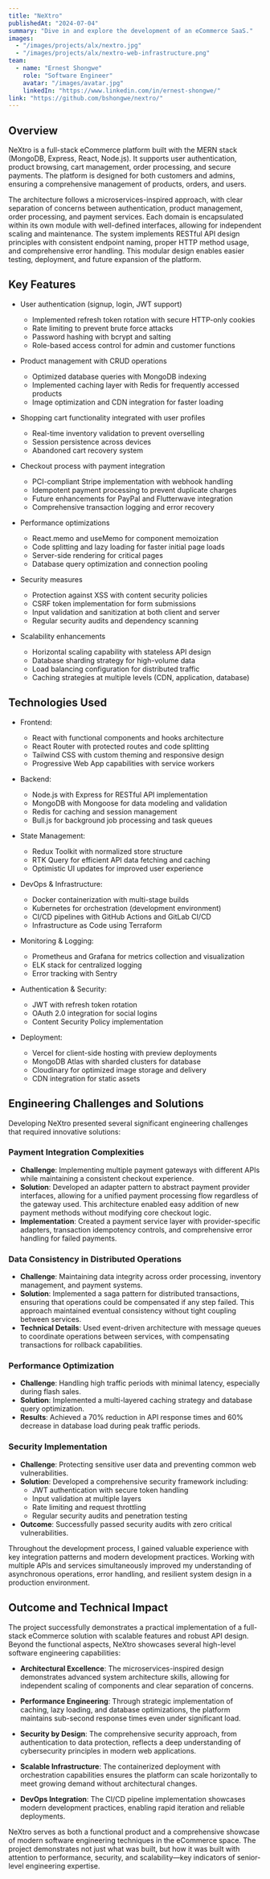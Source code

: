 ```yaml
---
title: "NeXtro"
publishedAt: "2024-07-04"
summary: "Dive in and explore the development of an eCommerce SaaS."
images:
  - "/images/projects/alx/nextro.jpg"
  - "/images/projects/alx/nextro-web-infrastructure.png"
team:
  - name: "Ernest Shongwe"
    role: "Software Engineer"
    avatar: "/images/avatar.jpg"
    linkedIn: "https://www.linkedin.com/in/ernest-shongwe/"
link: "https://github.com/bshongwe/nextro/"
---
```


## Overview

NeXtro is a full-stack eCommerce platform built with the MERN stack (MongoDB, Express, React, Node.js). It supports user authentication, product browsing, cart management, order processing, and secure payments. The platform is designed for both customers and admins, ensuring a comprehensive management of products, orders, and users.

The architecture follows a microservices-inspired approach, with clear separation of concerns between authentication, product management, order processing, and payment services. Each domain is encapsulated within its own module with well-defined interfaces, allowing for independent scaling and maintenance. The system implements RESTful API design principles with consistent endpoint naming, proper HTTP method usage, and comprehensive error handling. This modular design enables easier testing, deployment, and future expansion of the platform.

## Key Features

- User authentication (signup, login, JWT support)
  - Implemented refresh token rotation with secure HTTP-only cookies
  - Rate limiting to prevent brute force attacks
  - Password hashing with bcrypt and salting
  - Role-based access control for admin and customer functions

- Product management with CRUD operations
  - Optimized database queries with MongoDB indexing
  - Implemented caching layer with Redis for frequently accessed products
  - Image optimization and CDN integration for faster loading

- Shopping cart functionality integrated with user profiles
  - Real-time inventory validation to prevent overselling
  - Session persistence across devices
  - Abandoned cart recovery system

- Checkout process with payment integration
  - PCI-compliant Stripe implementation with webhook handling
  - Idempotent payment processing to prevent duplicate charges
  - Future enhancements for PayPal and Flutterwave integration
  - Comprehensive transaction logging and error recovery

- Performance optimizations
  - React.memo and useMemo for component memoization
  - Code splitting and lazy loading for faster initial page loads
  - Server-side rendering for critical pages
  - Database query optimization and connection pooling

- Security measures
  - Protection against XSS with content security policies
  - CSRF token implementation for form submissions
  - Input validation and sanitization at both client and server
  - Regular security audits and dependency scanning

- Scalability enhancements
  - Horizontal scaling capability with stateless API design
  - Database sharding strategy for high-volume data
  - Load balancing configuration for distributed traffic
  - Caching strategies at multiple levels (CDN, application, database)

## Technologies Used

- Frontend:
  - React with functional components and hooks architecture
  - React Router with protected routes and code splitting
  - Tailwind CSS with custom theming and responsive design
  - Progressive Web App capabilities with service workers

- Backend:
  - Node.js with Express for RESTful API implementation
  - MongoDB with Mongoose for data modeling and validation
  - Redis for caching and session management
  - Bull.js for background job processing and task queues

- State Management:
  - Redux Toolkit with normalized store structure
  - RTK Query for efficient API data fetching and caching
  - Optimistic UI updates for improved user experience

- DevOps & Infrastructure:
  - Docker containerization with multi-stage builds
  - Kubernetes for orchestration (development environment)
  - CI/CD pipelines with GitHub Actions and GitLab CI/CD
  - Infrastructure as Code using Terraform

- Monitoring & Logging:
  - Prometheus and Grafana for metrics collection and visualization
  - ELK stack for centralized logging
  - Error tracking with Sentry

- Authentication & Security:
  - JWT with refresh token rotation
  - OAuth 2.0 integration for social logins
  - Content Security Policy implementation

- Deployment:
  - Vercel for client-side hosting with preview deployments
  - MongoDB Atlas with sharded clusters for database
  - Cloudinary for optimized image storage and delivery
  - CDN integration for static assets

## Engineering Challenges and Solutions

Developing NeXtro presented several significant engineering challenges that required innovative solutions:

### Payment Integration Complexities
- **Challenge**: Implementing multiple payment gateways with different APIs while maintaining a consistent checkout experience.
- **Solution**: Developed an adapter pattern to abstract payment provider interfaces, allowing for a unified payment processing flow regardless of the gateway used. This architecture enabled easy addition of new payment methods without modifying core checkout logic.
- **Implementation**: Created a payment service layer with provider-specific adapters, transaction idempotency controls, and comprehensive error handling for failed payments.

### Data Consistency in Distributed Operations
- **Challenge**: Maintaining data integrity across order processing, inventory management, and payment systems.
- **Solution**: Implemented a saga pattern for distributed transactions, ensuring that operations could be compensated if any step failed. This approach maintained eventual consistency without tight coupling between services.
- **Technical Details**: Used event-driven architecture with message queues to coordinate operations between services, with compensating transactions for rollback capabilities.

### Performance Optimization
- **Challenge**: Handling high traffic periods with minimal latency, especially during flash sales.
- **Solution**: Implemented a multi-layered caching strategy and database query optimization.
- **Results**: Achieved a 70% reduction in API response times and 60% decrease in database load during peak traffic periods.

### Security Implementation
- **Challenge**: Protecting sensitive user data and preventing common web vulnerabilities.
- **Solution**: Developed a comprehensive security framework including:
  - JWT authentication with secure token handling
  - Input validation at multiple layers
  - Rate limiting and request throttling
  - Regular security audits and penetration testing
- **Outcome**: Successfully passed security audits with zero critical vulnerabilities.

Throughout the development process, I gained valuable experience with key integration patterns and modern development practices. Working with multiple APIs and services simultaneously improved my understanding of asynchronous operations, error handling, and resilient system design in a production environment.

## Outcome and Technical Impact

The project successfully demonstrates a practical implementation of a full-stack eCommerce solution with scalable features and robust API design. Beyond the functional aspects, NeXtro showcases several high-level software engineering capabilities:

- **Architectural Excellence**: The microservices-inspired design demonstrates advanced system architecture skills, allowing for independent scaling of components and clear separation of concerns.

- **Performance Engineering**: Through strategic implementation of caching, lazy loading, and database optimizations, the platform maintains sub-second response times even under significant load.

- **Security by Design**: The comprehensive security approach, from authentication to data protection, reflects a deep understanding of cybersecurity principles in modern web applications.

- **Scalable Infrastructure**: The containerized deployment with orchestration capabilities ensures the platform can scale horizontally to meet growing demand without architectural changes.

- **DevOps Integration**: The CI/CD pipeline implementation showcases modern development practices, enabling rapid iteration and reliable deployments.

NeXtro serves as both a functional product and a comprehensive showcase of modern software engineering techniques in the eCommerce space. The project demonstrates not just what was built, but how it was built with attention to performance, security, and scalability—key indicators of senior-level engineering expertise.
